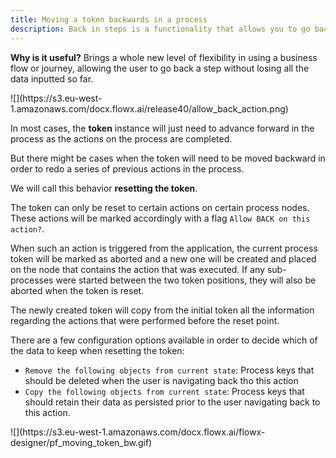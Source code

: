 ```yaml
---
title: Moving a token backwards in a process
description: Back in steps is a functionality that allows you to go back in a business process redo a series of previous actions in the process.
---
```


**Why is it useful?** Brings a whole new level of flexibility in using a business flow or journey, allowing the user to go back a step without losing all the data inputted so far.

<Frame>
![](https://s3.eu-west-1.amazonaws.com/docx.flowx.ai/release40/allow_back_action.png)
</Frame>

In most cases, the **token** instance will just need to advance forward in the process as the actions on the process are completed.

<Card title="Token" href="../../building-blocks/token">
</Card>

But there might be cases when the token will need to be moved backward in order to redo a series of previous actions in the process.

We will call this behavior **resetting the token**.

The token can only be reset to certain actions on certain process nodes. These actions will be marked accordingly with a flag `Allow BACK on this action?`. 

When such an action is triggered from the application, the current process token will be marked as aborted and a new one will be created and placed on the node that contains the action that was executed. If any sub-processes were started between the two token positions, they will also be aborted when the token is reset.

The newly created token will copy from the initial token all the information regarding the actions that were performed before the reset point.

There are a few configuration options available in order to decide which of the data to keep when resetting the token:

* `Remove the following objects from current state`: Process keys that should be deleted when the user is navigating back tho this action 
* `Copy the following objects from current state`: Process keys that should retain their data as persisted prior to the user navigating back to this action.

<Frame>
![](https://s3.eu-west-1.amazonaws.com/docx.flowx.ai/flowx-designer/pf_moving_token_bw.gif)
</Frame>